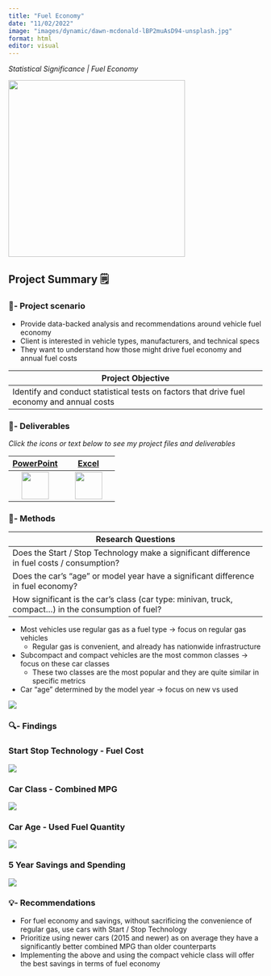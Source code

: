 ```yaml
---
title: "Fuel Economy"
date: "11/02/2022"
image: "images/dynamic/dawn-mcdonald-lBP2muAsD94-unsplash.jpg"
format: html
editor: visual
---
```


*Statistical Significance \| Fuel Economy*

<img src="images/dynamic/dawn-mcdonald-lBP2muAsD94-unsplash.jpg" width="350"/>

::: column-page-inset
## Project Summary 🗒️

### 🧭- Project scenario

-   Provide data-backed analysis and recommendations around vehicle fuel economy
-   Client is interested in vehicle types, manufacturers, and technical specs
-   They want to understand how those might drive fuel economy and annual fuel costs

| **Project Objective**                                                                      |
|------------------------------------------------------------------------|
| Identify and conduct statistical tests on factors that drive fuel economy and annual costs |

### 📂- Deliverables

*Click the icons or text below to see my project files and deliverables*

|                        [PowerPoint](https://1drv.ms/p/s!Ahpkb3AfX4xfhLwzWGT1K1IHn_Fk2A?e=RTB4IZ)                         |                           [Excel](https://1drv.ms/x/s!Ahpkb3AfX4xfhLxAdTGnqepw6EwTXA?e=QpBkSM)                           |
|:----------------------------------:|:----------------------------------:|
| [<img src="images/static/filetype-pptx.svg" width="54px"/>](https://1drv.ms/p/s!Ahpkb3AfX4xfhLwzWGT1K1IHn_Fk2A?e=RTB4IZ) | [<img src="images/static/filetype-xlsx.svg" width="54px"/>](https://1drv.ms/x/s!Ahpkb3AfX4xfhLxAdTGnqepw6EwTXA?e=QpBkSM) |

### 🔧- Methods

| Research Questions                                                                                    |
|------------------------------------------------------------------------|
| Does the Start / Stop Technology make a significant difference in fuel costs / consumption?           |
| Does the car's "age" or model year have a significant difference in fuel economy?                     |
| How significant is the car's class (car type: minivan, truck, compact...) in the consumption of fuel? |

-   Most vehicles use regular gas as a fuel type -\> focus on regular gas vehicles
    -   Regular gas is convenient, and already has nationwide infrastructure
-   Subcompact and compact vehicles are the most common classes -\> focus on these car classes
    -   These two classes are the most popular and they are quite similar in specific metrics
-   Car "age" determined by the model year -\> focus on new vs used

<img src="images/dynamic/car-age.png"/>

### 🔍- Findings

### **Start Stop Technology - Fuel Cost**

<img src="images/dynamic/ttest-1.png"/>

### **Car Class - Combined MPG**

<img src="images/dynamic/ttest-2.png"/>

### **Car Age - Used Fuel Quantity**

<img src="images/dynamic/ttest-3.png"/>

### **5 Year Savings and Spending**

<img src="images/dynamic/five-year-makes.png"/>

### 💡- Recommendations

-   For fuel economy and savings, without sacrificing the convenience of regular gas, use cars with Start / Stop Technology
-   Prioritize using newer cars (2015 and newer) as on average they have a significantly better combined MPG than older counterparts
-   Implementing the above and using the compact vehicle class will offer the best savings in terms of fuel economy
:::
